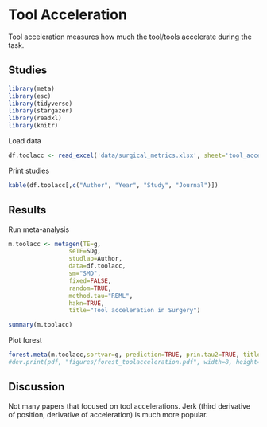 
# **Tool Acceleration**

Tool acceleration measures how much the tool/tools accelerate during the task.

## Studies
```r
library(meta)
library(esc)
library(tidyverse)
library(stargazer)
library(readxl)
library(knitr)
```
Load data
```r
df.toolacc <- read_excel('data/surgical_metrics.xlsx', sheet='tool_acceleration')
```
Print studies
```r
kable(df.toolacc[,c("Author", "Year", "Study", "Journal")])
```
## Results
Run meta-analysis
```r
m.toolacc <- metagen(TE=g,
                 seTE=SDg,
                 studlab=Author,
                 data=df.toolacc,
                 sm="SMD",
                 fixed=FALSE,
                 random=TRUE,
                 method.tau="REML",
                 hakn=TRUE,
                 title="Tool acceleration in Surgery")
```
```r
summary(m.toolacc)
```

Plot forest
```r
forest.meta(m.toolacc,sortvar=g, prediction=TRUE, prin.tau2=TRUE, title="Tool acceleration in Surgery")
#dev.print(pdf, "figures/forest_toolacceleration.pdf", width=8, height=8)
```

## Discussion
Not many papers that focused on tool accelerations. Jerk (third derivative of position, derivative of acceleration) is much more popular.